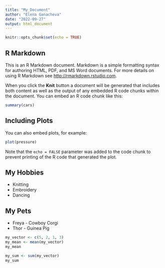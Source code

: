 ```yaml
---
title: "My_Document"
author: "Elena Ganacheva"
date: "2022-09-27"
output: html_document
---
```


```r
knitr::opts_chunk$set(echo = TRUE)
```

## R Markdown

This is an R Markdown document. Markdown is a simple formatting syntax for authoring HTML, PDF, and MS Word documents. For more details on using R Markdown see <http://rmarkdown.rstudio.com>.

When you click the **Knit** button a document will be generated that includes both content as well as the output of any embedded R code chunks within the document. You can embed an R code chunk like this:

```r
summary(cars)
```

## Including Plots

You can also embed plots, for example:

```r
plot(pressure)
```

Note that the `echo = FALSE` parameter was added to the code chunk to prevent printing of the R code that generated the plot.

## My Hobbies

-   Knitting
-   Embroidery
-   Dancing

## My Pets

-   Freya - Cowboy Corgi
-   Thor - Guinea Pig

```r
my_vector <- c(5, 2, 1, 3)
my_mean <- mean(my_vector)
my_mean
```

```r
my_sum <- sum(my_vector)
my_sum
```
